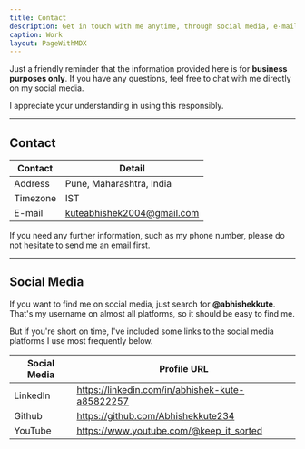 ```yaml
---
title: Contact
description: Get in touch with me anytime, through social media, e-mail, or phone number.
caption: Work
layout: PageWithMDX
---
```


Just a friendly reminder that the information provided here is for **business purposes only**. If you have any questions, feel free to chat with me directly on my social media.

I appreciate your understanding in using this responsibly.

---

## Contact

| Contact  | Detail                     |
| -------- | -------------------------- |
| Address  | Pune, Maharashtra, India   |
| Timezone | IST                        |
| E-mail   | kuteabhishek2004@gmail.com |

If you need any further information, such as my phone number, please do not hesitate to send me an email first.

---

## Social Media

If you want to find me on social media, just search for **@abhishekkute**. That's my username on almost all platforms, so it should be easy to find me.

But if you're short on time, I've included some links to the social media platforms I use most frequently below.

| Social Media | Profile URL                                     |
| ------------ | ----------------------------------------------- |
| LinkedIn     | https://linkedin.com/in/abhishek-kute-a85822257 |
| Github       | https://github.com/Abhishekkute234              |
| YouTube      | https://www.youtube.com/@keep_it_sorted         |
